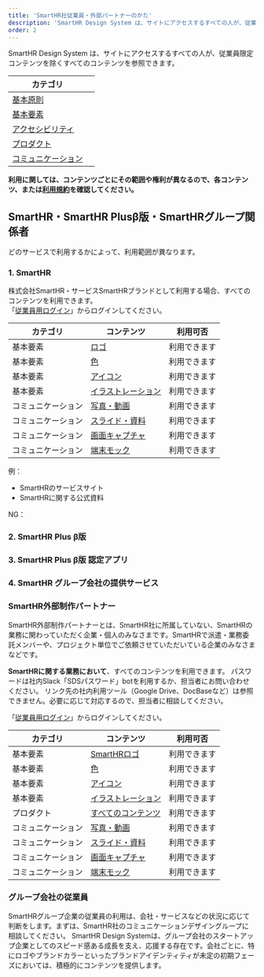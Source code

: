 ```yaml
---
title: 'SmartHR社従業員・外部パートナーのかた'
description: 'SmartHR Design System は、サイトにアクセスするすべての人が、従業員限定コンテンツを除くすべてのコンテンツを参照できます。利用に関しては、コンテンツごとにその範囲や権利が異なるので、各コンテンツ、または利用規約を確認してください。'
order: 2
---
```


SmartHR Design System は、サイトにアクセスするすべての人が、従業員限定コンテンツを除くすべてのコンテンツを参照できます。  

| カテゴリ |  |
| --- | --- |
| [基本原則](/foundation) |  |
| [基本要素](/basics) |  |
| [アクセシビリティ](/accessibility) |  |
| [プロダクト](/products) |  |
| [コミュニケーション](/communication) |  |

**利用に関しては、コンテンツごとにその範囲や権利が異なるので、各コンテンツ、または[利用規約](/terms/)を確認してください。**


## SmartHR・SmartHR Plusβ版・SmartHRグループ関係者

どのサービスで利用するかによって、利用範囲が異なります。


### 1. SmartHR
株式会社SmartHR・サービスSmartHRブランドとして利用する場合、すべてのコンテンツを利用できます。  
「[従業員用ログイン](/login)」からログインしてください。

| カテゴリ | コンテンツ | 利用可否 |
| --- | --- | --- |
| 基本要素 | [ロゴ](/basics/logos) | 利用できます |
| 基本要素 | [色](/basics/colors) | 利用できます |
| 基本要素 | [アイコン](/basics/icon) | 利用できます |
| 基本要素 | [イラストレーション](/basics/illustrations) | 利用できます |
| コミュニケーション | [写真・動画]() | 利用できます |
| コミュニケーション | [スライド・資料]() | 利用できます | 
| コミュニケーション | [画面キャプチャ]() | 利用できます |
| コミュニケーション | [端末モック]() | 利用できます |

例：
- SmartHRのサービスサイト
- SmartHRに関する公式資料

NG：


### 2. SmartHR Plus β版

### 3. SmartHR Plus β版 認定アプリ

### 4. SmartHR グループ会社の提供サービス

### SmartHR外部制作パートナー

SmartHR外部制作パートナーとは、SmartHR社に所属していない、SmartHRの業務に関わっていただく企業・個人のみなさまです。SmartHRで派遣・業務委託メンバーや、プロジェクト単位でご依頼させていただいている企業のみなさまなどです。

**SmartHRに関する業務において**、すべてのコンテンツを利用できます。
パスワードは社内Slack「SDSパスワード」botを利用するか、担当者にお問い合わせください。
リンク先の社内利用ツール（Google Drive、DocBaseなど）は参照できません。必要に応じて対応するので、担当者に相談してください。

「[従業員用ログイン](/login)」からログインしてください。

| カテゴリ | コンテンツ | 利用可否 |
| --- | --- | --- |
| 基本要素 | [SmartHRロゴ]() | 利用できます |
| 基本要素 | [色]() | 利用できます |
| 基本要素 | [アイコン]() | 利用できます |
| 基本要素 | [イラストレーション]() | 利用できます |
| プロダクト | [すべてのコンテンツ]() | 利用できます |
| コミュニケーション | [写真・動画]() | 利用できます |
| コミュニケーション | [スライド・資料]() | 利用できます | 
| コミュニケーション | [画面キャプチャ]() | 利用できます |
| コミュニケーション | [端末モック]() | 利用できます |


### グループ会社の従業員

SmartHRグループ企業の従業員の利用は、会社・サービスなどの状況に応じて判断をします。まずは、SmartHR社のコミュニケーションデザイングループに相談してください。
SmartHR Design Systemは、グループ会社のスタートアップ企業としてのスピード感ある成長を支え、応援する存在です。会社ごとに、特にロゴやブランドカラーといったブランドアイデンティティが未定の初期フェーズにおいては、積極的にコンテンツを提供します。